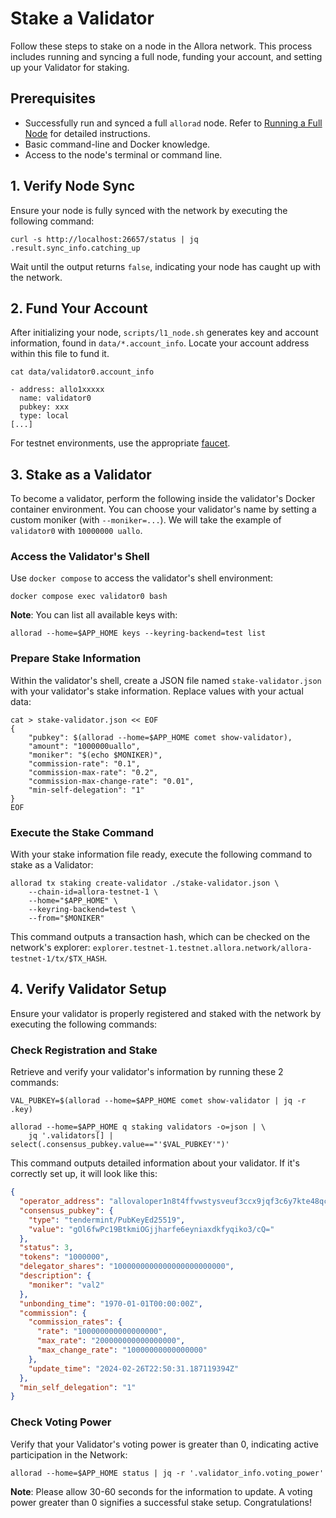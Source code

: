 # Stake a Validator

Follow these steps to stake on a node in the Allora network. This process includes running and syncing a full node, funding your account, and setting up your Validator for staking.

## Prerequisites

- Successfully run and synced a full `allorad` node. Refer to [Running a Full Node](./run-full-node) for detailed instructions.
- Basic command-line and Docker knowledge.
- Access to the node's terminal or command line.

## 1\. Verify Node Sync

Ensure your node is fully synced with the network by executing the following command:

```shell
curl -s http://localhost:26657/status | jq .result.sync_info.catching_up
```

Wait until the output returns `false`, indicating your node has caught up with the network.

## 2\. Fund Your Account

After initializing your node, `scripts/l1_node.sh` generates key and account information, found in `data/*.account_info`. Locate your account address within this file to fund it. 

```shell
cat data/validator0.account_info

- address: allo1xxxxx
  name: validator0
  pubkey: xxx
  type: local
[...]
```

For testnet environments, use the appropriate [faucet](/devs/get-started/setup-wallet#add-faucet-funds).

## 3\. Stake as a Validator

To become a validator, perform the following inside the validator's Docker container environment. You can choose your validator's name by setting a custom moniker (with `--moniker=...`). We will take the example of `validator0` with `10000000 uallo`. 

### Access the Validator's Shell

Use `docker compose` to access the validator's shell environment:

```shell
docker compose exec validator0 bash
```

**Note**: You can list all available keys with: 

```shell
allorad --home=$APP_HOME keys --keyring-backend=test list
```

### Prepare Stake Information

Within the validator's shell, create a JSON file named `stake-validator.json` with your validator's stake information. Replace values with your actual data:

```shell
cat > stake-validator.json << EOF
{
    "pubkey": $(allorad --home=$APP_HOME comet show-validator),
    "amount": "1000000uallo",
    "moniker": "$(echo $MONIKER)",
    "commission-rate": "0.1",
    "commission-max-rate": "0.2",
    "commission-max-change-rate": "0.01",
    "min-self-delegation": "1"
}
EOF
```

### Execute the Stake Command

With your stake information file ready, execute the following command to stake as a Validator:

```shell
allorad tx staking create-validator ./stake-validator.json \
    --chain-id=allora-testnet-1 \
    --home="$APP_HOME" \
    --keyring-backend=test \
    --from="$MONIKER"
```

This command outputs a transaction hash, which can be checked on the network's explorer: `explorer.testnet-1.testnet.allora.network/allora-testnet-1/tx/$TX_HASH`.

## 4\. Verify Validator Setup

Ensure your validator is properly registered and staked with the network by executing the following commands:

### Check Registration and Stake

Retrieve and verify your validator's information by running these 2 commands:

```shell
VAL_PUBKEY=$(allorad --home=$APP_HOME comet show-validator | jq -r .key)
```

```shell
allorad --home=$APP_HOME q staking validators -o=json | \
    jq '.validators[] | select(.consensus_pubkey.value=="'$VAL_PUBKEY'")'
```

This command outputs detailed information about your validator. If it's correctly set up, it will look like this:

```json
{
  "operator_address": "allovaloper1n8t4ffvwstysveuf3ccx9jqf3c6y7kte48qcxm",
  "consensus_pubkey": {
    "type": "tendermint/PubKeyEd25519",
    "value": "gOl6fwPc19BtkmiOGjjharfe6eyniaxdkfyqiko3/cQ="
  },
  "status": 3,
  "tokens": "1000000",
  "delegator_shares": "1000000000000000000000000",
  "description": {
    "moniker": "val2"
  },
  "unbonding_time": "1970-01-01T00:00:00Z",
  "commission": {
    "commission_rates": {
      "rate": "100000000000000000",
      "max_rate": "200000000000000000",
      "max_change_rate": "10000000000000000"
    },
    "update_time": "2024-02-26T22:50:31.187119394Z"
  },
  "min_self_delegation": "1"
}
```

### Check Voting Power

Verify that your Validator's voting power is greater than 0, indicating active participation in the Network:

```shell
allorad --home=$APP_HOME status | jq -r '.validator_info.voting_power'
```

**Note**: Please allow 30-60 seconds for the information to update. A voting power greater than 0 signifies a successful stake setup. Congratulations!
